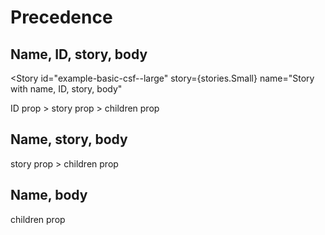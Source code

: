 
<Meta title="Example/Precedence" />

# Precedence

## Name, ID, story, body

<Story
  id="example-basic-csf--large"
  story={stories.Small}
  name="Story with name, ID, story, body"
>
  ID prop > story prop > children prop
</Story>

## Name, story, body

<Story story={stories.Small} name="Story with name, story, body">
  story prop > children prop
</Story>

## Name, body

<Story name="Story with name, body">children prop</Story>
